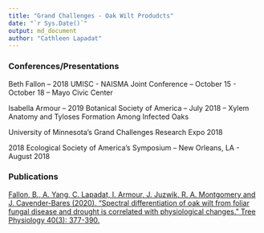 ---
title: "Grand Challenges - Oak Wilt Produdcts"
date: "`r Sys.Date()`"
output: md_document
author: "Cathleen Lapadat"
---

### Conferences/Presentations  
Beth Fallon -- 2018 UMISC - NAISMA Joint Conference -- October 15 - October 18 -- Mayo Civic Center

Isabella Armour -- 2019 Botanical Society of America -- July 2018 -- Xylem Anatomy and Tyloses Formation Among Infected Oaks

University of Minnesota's Grand Challenges Research Expo 2018

2018 Ecological Society of America's Symposium -- New Orleans, LA - August 2018

### Publications

[Fallon, B., A. Yang, C. Lapadat, I. Armour, J. Juzwik, R. A. Montgomery and J. Cavender-Bares (2020). "Spectral differentiation of oak wilt from foliar fungal disease and drought is correlated with physiological changes." Tree Physiology 40(3): 377-390.](https://drive.google.com/file/d/1v7v0ofzl4-izmm82D1lbhPw-330ubWc9/view?usp=sharing)